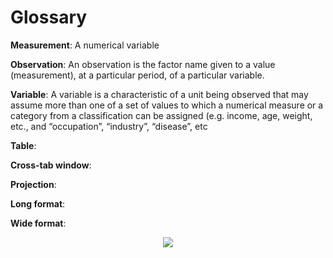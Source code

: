 # Glossary

__Measurement__: A numerical variable

__Observation__: An observation is the factor name given to a value (measurement), at a particular period, of a particular variable.

__Variable__: A variable is a characteristic of a unit being observed that may assume more than one of a set of values to which a numerical measure or a category from a classification can be assigned (e.g. income, age, weight, etc., and “occupation”, “industry”, “disease”, etc

__Table__:

__Cross-tab window__:

__Projection__:

__Long format__:

__Wide format__:


<center>![](images/goldfish.png)</center>